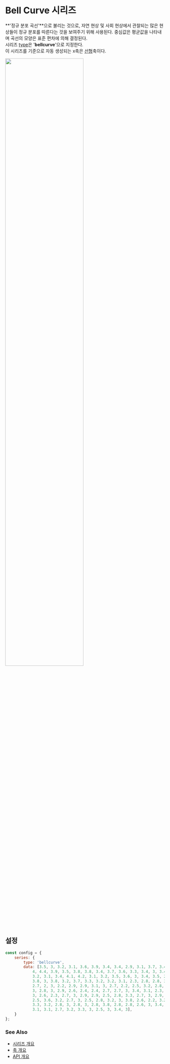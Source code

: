 # Bell Curve 시리즈

**'정규 분포 곡선'**으로 불리는 것으로, 자연 현상 및 사회 현상에서 관찰되는 많은 현상들이 
정규 분포를 따른다는 것을 보여주기 위해 사용된다.
중심값은 평균값을 나타내며 곡선의 모양은 표준 편차에 의해 결정된다.<br/>
시리즈 [type](/config/config/series#type)은 '**bellcurve**'으로 지정한다.<br/>
이 시리즈를 기준으로 자동 생성되는 x축은 [선형](/config/config/xAxis/linear)축이다.

<img src="/images/guide/series/bellcurve-01.png" width="70%" className="border-img"/>

## 설정

```js
const config = {
    series: {
        type: 'bellcurve',
        data: [3.5, 3, 3.2, 3.1, 3.6, 3.9, 3.4, 3.4, 2.9, 3.1, 3.7, 3.4, 3, 3,
            4, 4.4, 3.9, 3.5, 3.8, 3.8, 3.4, 3.7, 3.6, 3.3, 3.4, 3, 3.4, 3.5, 3.4,
            3.2, 3.1, 3.4, 4.1, 4.2, 3.1, 3.2, 3.5, 3.6, 3, 3.4, 3.5, 2.3, 3.2, 3.5,
            3.8, 3, 3.8, 3.2, 3.7, 3.3, 3.2, 3.2, 3.1, 2.3, 2.8, 2.8, 3.3, 2.4, 2.9,
            2.7, 2, 3, 2.2, 2.9, 2.9, 3.1, 3, 2.7, 2.2, 2.5, 3.2, 2.8, 2.5, 2.8, 2.9,
            3, 2.8, 3, 2.9, 2.6, 2.4, 2.4, 2.7, 2.7, 3, 3.4, 3.1, 2.3, 3, 2.5, 2.6,
            3, 2.6, 2.3, 2.7, 3, 2.9, 2.9, 2.5, 2.8, 3.3, 2.7, 3, 2.9, 3, 3, 2.5, 2.9,
            2.5, 3.6, 3.2, 2.7, 3, 2.5, 2.8, 3.2, 3, 3.8, 2.6, 2.2, 3.2, 2.8, 2.8, 2.7,
            3.3, 3.2, 2.8, 3, 2.8, 3, 2.8, 3.8, 2.8, 2.8, 2.6, 3, 3.4, 3.1, 3, 3.1,
            3.1, 3.1, 2.7, 3.2, 3.3, 3, 2.5, 3, 3.4, 3],
    }
};
```

### See Also

- [시리즈 개요](/guide/series)
- [축 개요](/guide/axes)
- [API 개요](/docs)